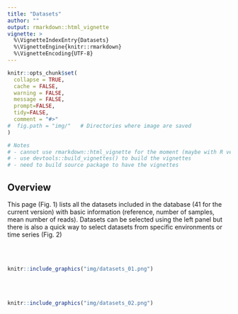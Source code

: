 ```yaml
---
title: "Datasets"
author: ""
output: rmarkdown::html_vignette
vignette: >
  %\VignetteIndexEntry{Datasets}
  %\VignetteEngine{knitr::rmarkdown}
  %\VignetteEncoding{UTF-8}
---
```


```r
knitr::opts_chunk$set(
  collapse = TRUE,
  cache = FALSE,
  warning = FALSE,
  message = FALSE,
  prompt=FALSE,
  tidy=FALSE,
  comment = "#>" 
#  fig.path = "img/"   # Directories where image are saved
)

# Notes
# - cannot use rmarkdown::html_vignette for the moment (maybe with R version 4.0)
# - use devtools::build_vignettes() to build the vignettes
# - need to build source package to have the vignettes
```

## Overview

This page (Fig. 1) lists all the datasets included in the database (41 for the current version)  with basic information (reference, number of samples, mean number of reads).  Datasets can be selected using the left panel but there is also a quick way to select datasets from specific environments or time series (Fig. 2)

<br />
<br />
```r
knitr::include_graphics("img/datasets_01.png")
```
<br />
<br />
```r
knitr::include_graphics("img/datasets_02.png")
```


